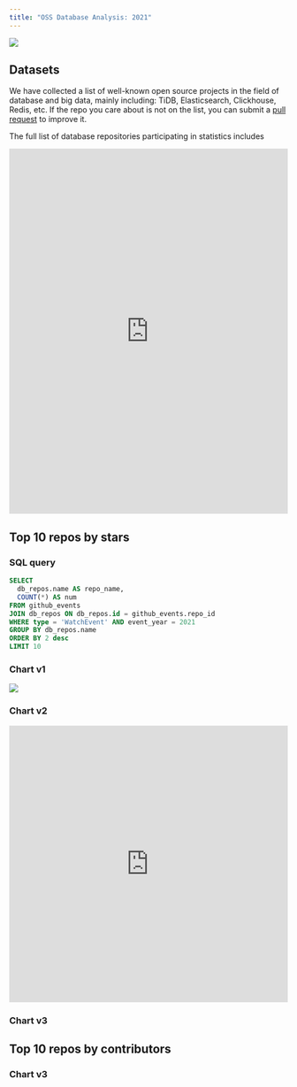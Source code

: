 ```yaml
---
title: "OSS Database Analysis: 2021"
---
```



![](/img/gharchive-title-img.png)

## Datasets

We have collected a list of well-known open source projects in the field of database and big data, mainly including: TiDB, Elasticsearch, Clickhouse, Redis, etc. If the repo you care about is not on the list, you can submit a [pull request](https://github.com/hooopo/gharchive/blob/main/meta/repos/db_repos.yml) to improve it.

The full list of database repositories participating in statistics includes

<iframe src="https://chart.trytidb.com/chart/729b8abe-11e3-4ca8-bf46-d65e76c95ac0/embedded" allowTransparency="true" width="100%" height="660" scrolling="no" frameborder="0"></iframe>

## Top 10 repos by stars

### SQL query

```sql
SELECT 
  db_repos.name AS repo_name,
  COUNT(*) AS num
FROM github_events 
JOIN db_repos ON db_repos.id = github_events.repo_id
WHERE type = 'WatchEvent' AND event_year = 2021
GROUP BY db_repos.name
ORDER BY 2 desc
LIMIT 10
```

### Chart v1

![](/img/report-demo.png)

### Chart v2

<iframe src="https://chart.trytidb.com/chart/c93742ce-cc36-450d-b0a1-e8430669b050/embedded" allowTransparency="true" width="100%" height="500" scrolling="no" frameborder="0" ></iframe>

### Chart v3


<CommonChart repo='db_repos' year={2021} chart={events} noSearch />

## Top 10 repos by contributors

### Chart v3

<CommonChart repo='db_repos' year={2021} chart={contributors} noSearch />
